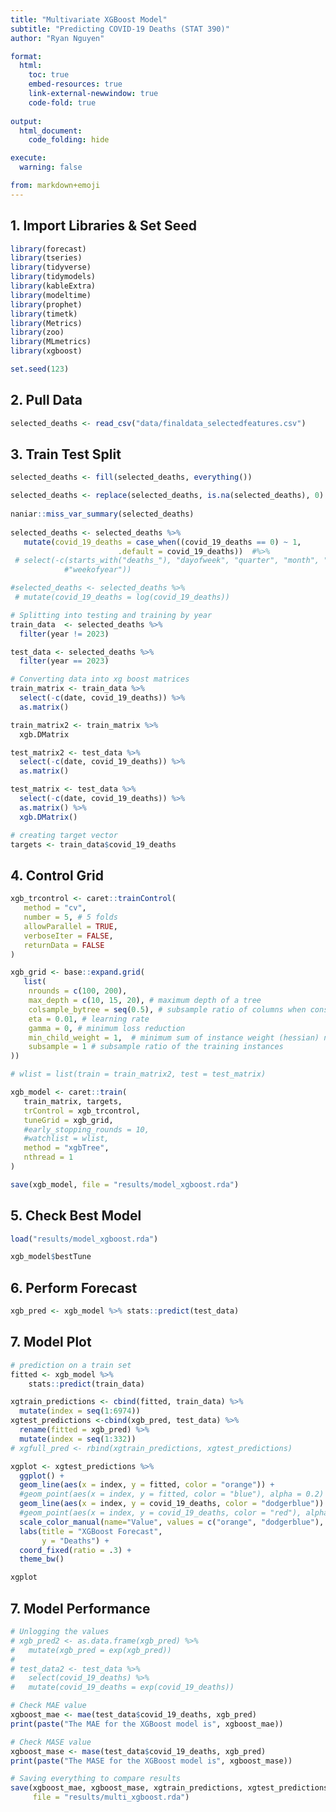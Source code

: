 ```yaml
---
title: "Multivariate XGBoost Model"
subtitle: "Predicting COVID-19 Deaths (STAT 390)" 
author: "Ryan Nguyen"

format:
  html:
    toc: true
    embed-resources: true
    link-external-newwindow: true
    code-fold: true
    
output:
  html_document:
    code_folding: hide

execute:
  warning: false

from: markdown+emoji 
---
```


## 1. Import Libraries & Set Seed
```r
library(forecast)
library(tseries)
library(tidyverse)
library(tidymodels)
library(kableExtra)
library(modeltime)
library(prophet)
library(timetk)
library(Metrics)
library(zoo)
library(MLmetrics)
library(xgboost)

set.seed(123)

```


## 2. Pull Data
```r
selected_deaths <- read_csv("data/finaldata_selectedfeatures.csv")
```



## 3. Train Test Split
```r

selected_deaths <- fill(selected_deaths, everything())

selected_deaths <- replace(selected_deaths, is.na(selected_deaths), 0)
 
naniar::miss_var_summary(selected_deaths)
 
selected_deaths <- selected_deaths %>% 
   mutate(covid_19_deaths = case_when((covid_19_deaths == 0) ~ 1,
                        .default = covid_19_deaths))  #%>% 
 # select(-c(starts_with("deaths_"), "dayofweek", "quarter", "month", "dayofyear", "dayofmonth",
            #"weekofyear"))

#selected_deaths <- selected_deaths %>% 
 # mutate(covid_19_deaths = log(covid_19_deaths))

# Splitting into testing and training by year
train_data  <- selected_deaths %>% 
  filter(year != 2023)

test_data <- selected_deaths %>%
  filter(year == 2023)

# Converting data into xg boost matrices
train_matrix <- train_data %>% 
  select(-c(date, covid_19_deaths)) %>% 
  as.matrix()

train_matrix2 <- train_matrix %>% 
  xgb.DMatrix

test_matrix2 <- test_data %>% 
  select(-c(date, covid_19_deaths)) %>% 
  as.matrix() 

test_matrix <- test_data %>% 
  select(-c(date, covid_19_deaths)) %>% 
  as.matrix() %>% 
  xgb.DMatrix()

# creating target vector
targets <- train_data$covid_19_deaths
```

## 4. Control Grid
```r
xgb_trcontrol <- caret::trainControl(
   method = "cv", 
   number = 5, # 5 folds
   allowParallel = TRUE, 
   verboseIter = FALSE, 
   returnData = FALSE
)

xgb_grid <- base::expand.grid(
   list(
    nrounds = c(100, 200),
    max_depth = c(10, 15, 20), # maximum depth of a tree
    colsample_bytree = seq(0.5), # subsample ratio of columns when construction each tree
    eta = 0.01, # learning rate
    gamma = 0, # minimum loss reduction
    min_child_weight = 1,  # minimum sum of instance weight (hessian) needed ina child
    subsample = 1 # subsample ratio of the training instances
))
```


```r
# wlist = list(train = train_matrix2, test = test_matrix)

xgb_model <- caret::train(
   train_matrix, targets,
   trControl = xgb_trcontrol,
   tuneGrid = xgb_grid,
   #early_stopping_rounds = 10,
   #watchlist = wlist,
   method = "xgbTree",
   nthread = 1
)

save(xgb_model, file = "results/model_xgboost.rda")
```

## 5. Check Best Model
```r
load("results/model_xgboost.rda")

xgb_model$bestTune
```

## 6. Perform Forecast
```r
xgb_pred <- xgb_model %>% stats::predict(test_data)
```

## 7. Model Plot
```r
# prediction on a train set
fitted <- xgb_model %>%
    stats::predict(train_data)

xgtrain_predictions <- cbind(fitted, train_data) %>% 
  mutate(index = seq(1:6974))
xgtest_predictions <-cbind(xgb_pred, test_data) %>% 
  rename(fitted = xgb_pred) %>% 
  mutate(index = seq(1:332))
# xgfull_pred <- rbind(xgtrain_predictions, xgtest_predictions)

```

```r

xgplot <- xgtest_predictions %>% 
  ggplot() +
  geom_line(aes(x = index, y = fitted, color = "orange")) +
  #geom_point(aes(x = index, y = fitted, color = "blue"), alpha = 0.2) +
  geom_line(aes(x = index, y = covid_19_deaths, color = "dodgerblue")) +
  #geom_point(aes(x = index, y = covid_19_deaths, color = "red"), alpha = 0.2) +
  scale_color_manual(name="Value", values = c("orange", "dodgerblue"), labels = c("Predicted", "Actual")) +
  labs(title = "XGBoost Forecast", 
       y = "Deaths") + 
  coord_fixed(ratio = .3) +
  theme_bw()

xgplot
```


## 7. Model Performance
```r
# Unlogging the values
# xgb_pred2 <- as.data.frame(xgb_pred) %>%
#   mutate(xgb_pred = exp(xgb_pred))
# 
# test_data2 <- test_data %>%
#   select(covid_19_deaths) %>%
#   mutate(covid_19_deaths = exp(covid_19_deaths))

# Check MAE value
xgboost_mae <- mae(test_data$covid_19_deaths, xgb_pred)
print(paste("The MAE for the XGBoost model is", xgboost_mae))

# Check MASE value
xgboost_mase <- mase(test_data$covid_19_deaths, xgb_pred)
print(paste("The MASE for the XGBoost model is", xgboost_mase))
```

```r
# Saving everything to compare results
save(xgboost_mae, xgboost_mase, xgtrain_predictions, xgtest_predictions, xgplot,
     file = "results/multi_xgboost.rda")

```

